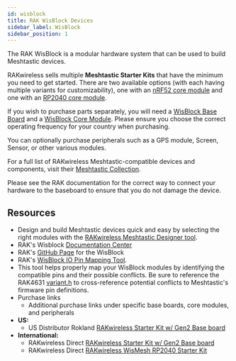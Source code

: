 ```yaml
---
id: wisblock
title: RAK WisBlock Devices
sidebar_label: WisBlock
sidebar_position: 1
---
```



The RAK WisBlock is a modular hardware system that can be used to build Meshtastic devices.

RAKwireless sells multiple **Meshtastic Starter Kits** that have the minimum you need to get started. There are two available options (with each having multiple variants for customizability), one with an [nRF52 core module](https://msh.to/rak4631) and one with an [RP2040 core module](https://msh.to/rak11310).

If you wish to purchase parts separately, you will need a [WisBlock Base Board](./base-board) and a [WisBlock Core Module](./core-module). Please ensure you choose the correct operating frequency for your country when purchasing.

You can optionally purchase peripherals such as a GPS module, Screen, Sensor, or other various modules.

For a full list of RAKwireless Meshtastic-compatible devices and components, visit their [Meshtastic Collection](https://msh.to/rak-collection).

Please see the RAK documentation for the correct way to connect your hardware to the baseboard to ensure that you do not damage the device.

## Resources

- Design and build Meshtastic devices quick and easy by selecting the right modules with the [RAKwireless Meshtastic Designer tool](http://meshtastic-designer.rakwireless.com?utm_source=website_partner&utm_medium=referral&utm_campaign=rak_meshtastic_collab).
- RAK's Wisblock [Documentation Center](https://docs.rakwireless.com/product-categories/wisblock/)
- RAK's [GitHub Page](https://github.com/RAKWireless/WisBlock) for the WisBlock
- RAK's [WisBlock IO Pin Mapping Tool](https://docs.rakwireless.com/Knowledge-Hub/Pin-Mapper/).
- This tool helps properly map your WisBlock modules by identifying the compatible pins and their possible conflicts. Be sure to reference the RAK4631 [variant.h](https://github.com/meshtastic/firmware/blob/master/variants/rak4631/variant.h) to cross-reference potential conflicts to Meshtastic's firmware pin definitions.
- Purchase links
  - Additional purchase links under specific base boards, core modules, and peripherals
- **US:**
  - US Distributor Rokland [RAKwireless Starter Kit w/ Gen2 Base board](https://msh.to/rokland-meshtastic-starter-kit)
- **International:**
  - RAKwireless Direct [RAKwireless Starter Kit w/ Gen2 Base board](https://msh.to/rak4631)
  - RAKwireless Direct [RAKwireless WisMesh RP2040 Starter Kit](https://msh.to/rak11310)
